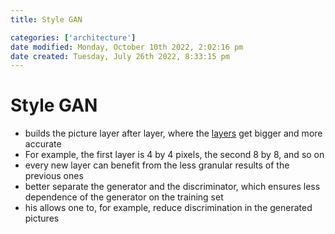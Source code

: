 ```yaml
---
title: Style GAN

categories: ['architecture']
date modified: Monday, October 10th 2022, 2:02:16 pm
date created: Tuesday, July 26th 2022, 8:33:15 pm
---
```


# Style GAN
- builds the picture layer after layer, where the [layers](Layers.qmd) get bigger and more accurate
- For example, the first layer is 4 by 4 pixels, the second 8 by 8, and so on
- every new layer can benefit from the less granular results of the previous ones
- better separate the generator and the discriminator, which ensures less dependence of the generator on the training set
- his allows one to, for example, reduce discrimination in the generated pictures



